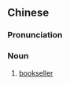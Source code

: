 ==Chinese==
{{zh-forms|s=书商}}

===Pronunciation===
{{zh-pron
|m=shūshāng
|c=syu1 soeng1
|mn=su-siong
|cat=n
}}

===Noun===
{{zh-noun}}

# [[bookseller]] {{gloss|business}}